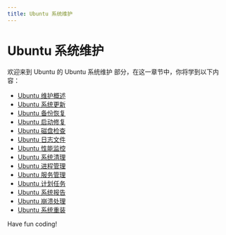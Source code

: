 ```yaml
---
title: Ubuntu 系统维护
---
```


# Ubuntu 系统维护

欢迎来到 Ubuntu 的 Ubuntu 系统维护 部分，在这一章节中，你将学到以下内容：

- [Ubuntu 维护概述](./0-ubuntu-maintenance-overview.mdx)
- [Ubuntu 系统更新](./1-ubuntu-system-update.mdx)
- [Ubuntu 备份恢复](./2-ubuntu-backup-and-recovery.mdx)
- [Ubuntu 启动修复](./3-ubuntu-startup-repair.mdx)
- [Ubuntu 磁盘检查](./4-ubuntu-disk-check.mdx)
- [Ubuntu 日志文件](./5-ubuntu-log-files.mdx)
- [Ubuntu 性能监控](./6-ubuntu-performance-monitoring.mdx)
- [Ubuntu 系统清理](./7-ubuntu-system-cleanup.mdx)
- [Ubuntu 进程管理](./8-ubuntu-process-management.mdx)
- [Ubuntu 服务管理](./9-ubuntu-service-management.mdx)
- [Ubuntu 计划任务](./10-ubuntu-scheduled-tasks.mdx)
- [Ubuntu 系统报告](./11-ubuntu-system-report.mdx)
- [Ubuntu 崩溃处理](./12-ubuntu-crash-handling.mdx)
- [Ubuntu 系统重装](./13-reinstall-ubuntu-system.mdx)

Have fun coding!